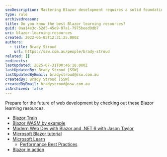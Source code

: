 ```yaml
---
seoDescription: Mastering Blazor development requires a solid foundation in these essential resources, from tutorials to books and courses.
type: rule
archivedreason:
title: Do you know the best Blazor learning resources?
guid: 0aa14e3c-52d5-45e9-97a1-7975beed9db7
uri: blazor-learning-resources
created: 2022-05-05T12:31:25.000Z
authors:
  - title: Brady Stroud
    url: https://ssw.com.au/people/brady-stroud
related: []
redirects:
lastUpdated: 2025-07-31T00:46:18.000Z
lastUpdatedBy: Brady Stroud [SSW]
lastUpdatedByEmail: bradystroud@ssw.com.au
createdBy: Brady Stroud [SSW]
createdByEmail: bradystroud@ssw.com.au
isArchived: false
---
```


Prepare for the future of web development by checking out these Blazor learning resources.

* [Blazor Train](https://blazortrain.com/)
* [Blazor WASM by example](https://www.packtpub.com/product/blazor-webassembly-by-example/9781800567511)
* [Modern Web Dev with Blazor and .NET 6 with Jason Taylor](https://youtu.be/lRYrhj9lwQk)
* [Microsoft Blazor tutorial](https://dotnet.microsoft.com/en-us/learn/aspnet/blazor-tutorial/intro)
* [Microsoft Learn](https://learn.microsoft.com/en-au/aspnet/core/blazor?WT.mc_id=DT-MVP-33518)
  * [Performance Best Practices](https://learn.microsoft.com/en-us/aspnet/core/blazor/performance?WT.mc_id=DT-MVP-33518)
* [Blazor in action](https://www.manning.com/books/blazor-in-action)
